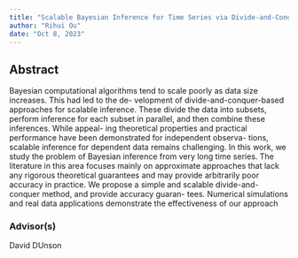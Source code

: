 ```yaml
---
title: "Scalable Bayesian Inference for Time Series via Divide-and-Conquer"
author: "Rihui Ou"
date: "Oct 8, 2023"
---
```






## Abstract 

Bayesian computational algorithms tend to scale poorly as data size increases. This had led to the de-
velopment of divide-and-conquer-based approaches for scalable inference. These divide the data into
subsets, perform inference for each subset in parallel, and then combine these inferences. While appeal-
ing theoretical properties and practical performance have been demonstrated for independent observa-
tions, scalable inference for dependent data remains challenging. In this work, we study the problem of
Bayesian inference from very long time series. The literature in this area focuses mainly on approximate
approaches that lack any rigorous theoretical guarantees and may provide arbitrarily poor accuracy in
practice. We propose a simple and scalable divide-and-conquer method, and provide accuracy guaran-
tees. Numerical simulations and real data applications demonstrate the effectiveness of our approach




### Advisor(s)

David DUnson